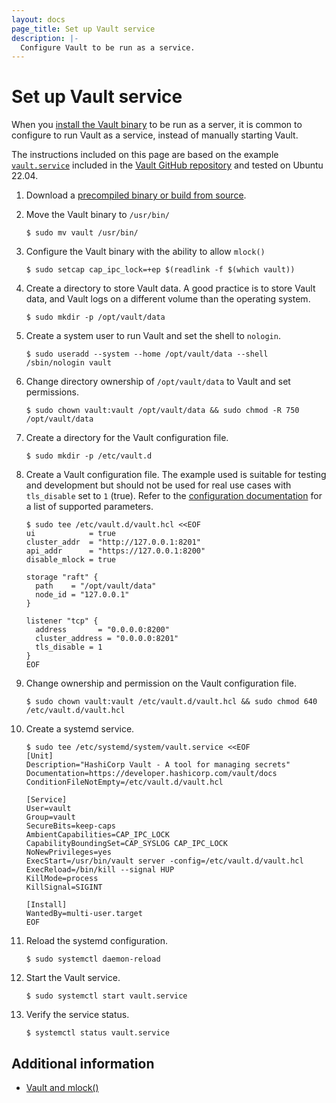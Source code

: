 ```yaml
---
layout: docs
page_title: Set up Vault service
description: |-
  Configure Vault to be run as a service.
---
```


# Set up Vault service

When you [install the Vault binary](/vault/docs/install) to be run as a server,
it is common to configure to run Vault as a service, instead of manually
starting Vault.

The instructions included on this page are based on the example
[`vault.service`](https://github.com/hashicorp/vault/blob/main/.release/linux/package/usr/lib/systemd/system/vault.service)
included in the [Vault GitHub repository](https://github.com/hashicorp/vault)
and tested on Ubuntu 22.04.

1. Download a [precompiled binary or build from source](/vault/docs/install).

1. Move the Vault binary to `/usr/bin/`

   ```shell-session
   $ sudo mv vault /usr/bin/
   ```

1. Configure the Vault binary with the ability to allow `mlock()`

   ```shell-session
   $ sudo setcap cap_ipc_lock=+ep $(readlink -f $(which vault))
   ```

1. Create a directory to store Vault data. A good practice is to store Vault
   data, and Vault logs on a different volume than the operating system.

   ```shell-session
   $ sudo mkdir -p /opt/vault/data
   ```

1. Create a system user to run Vault and set the shell to `nologin`.

   ```shell-session
   $ sudo useradd --system --home /opt/vault/data --shell /sbin/nologin vault
   ```

1. Change directory ownership of `/opt/vault/data` to Vault and set permissions.

   ```shell-session
   $ sudo chown vault:vault /opt/vault/data && sudo chmod -R 750 /opt/vault/data
   ```

1. Create a directory for the Vault configuration file.

   ```shell-session
   $ sudo mkdir -p /etc/vault.d
   ```

1. Create a Vault configuration file. The example used is suitable for testing
   and development but should not be used for real use cases with `tls_disable`
   set to `1` (true). Refer to the [configuration
   documentation](/vault/docs/configuration) for a list of supported parameters.

   ```shell-session
   $ sudo tee /etc/vault.d/vault.hcl <<EOF
   ui            = true
   cluster_addr  = "http://127.0.0.1:8201"
   api_addr      = "https://127.0.0.1:8200"
   disable_mlock = true

   storage "raft" {
     path    = "/opt/vault/data"
     node_id = "127.0.0.1"
   }

   listener "tcp" {
     address       = "0.0.0.0:8200"
     cluster_address = "0.0.0.0:8201"
     tls_disable = 1
   }
   EOF
   ```

1. Change ownership and permission on the Vault configuration file.

   ```shell-session
   $ sudo chown vault:vault /etc/vault.d/vault.hcl && sudo chmod 640 /etc/vault.d/vault.hcl
   ```

1. Create a systemd service.

   ```shell-session
   $ sudo tee /etc/systemd/system/vault.service <<EOF
   [Unit]
   Description="HashiCorp Vault - A tool for managing secrets"
   Documentation=https://developer.hashicorp.com/vault/docs
   ConditionFileNotEmpty=/etc/vault.d/vault.hcl

   [Service]
   User=vault
   Group=vault
   SecureBits=keep-caps
   AmbientCapabilities=CAP_IPC_LOCK
   CapabilityBoundingSet=CAP_SYSLOG CAP_IPC_LOCK
   NoNewPrivileges=yes
   ExecStart=/usr/bin/vault server -config=/etc/vault.d/vault.hcl
   ExecReload=/bin/kill --signal HUP
   KillMode=process
   KillSignal=SIGINT

   [Install]
   WantedBy=multi-user.target
   EOF
   ```

1. Reload the systemd configuration.

   ```shell-session
   $ sudo systemctl daemon-reload
   ```

1. Start the Vault service.

   ```shell-session
   $ sudo systemctl start vault.service
   ```

1. Verify the service status.

   ```shell-session
   $ systemctl status vault.service
   ```

## Additional information

- [Vault and mlock()](https://support.hashicorp.com/hc/en-us/articles/115012787688-Vault-and-mlock)